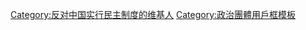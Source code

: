 {{Userbox
  |border-c = #000000
  |border-s = 1
  |id-c     = #ffffFF
  |id-s     = 10
  |id-fc    = #000000
  |info-c   = #66ff00
  |info-s   = 10
  |info-fc  = #000000
  |id       = <s>民煮</s>
  |info     = 这个用户认为[[中国]]不适合實行[[民主]]制度
}}<includeonly>[[Category:反对中国实行民主制度的维基人]]</includeonly>
<noinclude>[[Category:政治團體用戶框模板]]</noinclude>